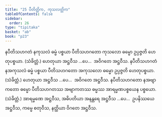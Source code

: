 ```yaml
---
title: "25 ပီတိတ္တိက, ကုသလတ္တိက"
tableOfContents: false
sidebar:
  order: 26
type: "tipitaka"
basket: "ab"
book: "p23"
---
```



<DynamicBreadcrumb />

<Division number="34" book="p23" e="ch" v="40" p="413">

<Paragraph number="109" book="p23">
နပီတိသဟဂတံ နကုသလံ ဓမ္မံ ပစ္စယာ ပီတိသဟဂတော ကုသလော ဓမ္မော ဥပ္ပဇ္ဇတိ ဟေတုပစ္စယာ. (သံခိတ္တံ.) ဟေတုယာ အဋ္ဌဝီသ …ပေ…  အဝိဂတေ အဋ္ဌဝီသ.
</Paragraph>

<Paragraph number="110" book="p23">
နပီတိသဟဂတံ နအကုသလံ ဓမ္မံ ပစ္စယာ ပီတိသဟဂတော အကုသလော ဓမ္မော ဥပ္ပဇ္ဇတိ ဟေတုပစ္စယာ. (သံခိတ္တံ.) ဟေတုယာ အဋ္ဌဝီသ …ပေ…  အဝိဂတေ အဋ္ဌဝီသ.
</Paragraph>

<Paragraph number="111" book="p23">
နပီတိသဟဂတော နအဗျာကတော ဓမ္မော ပီတိသဟဂတဿ အဗျာကတဿ ဓမ္မဿ အာရမ္မဏပစ္စယေန ပစ္စယော. (သံခိတ္တံ.) အာရမ္မဏေ အဋ္ဌဝီသ, အဓိပတိယာ အနန္တရေ အဋ္ဌဝီသ …ပေ…  ဥပနိဿယေ အဋ္ဌဝီသ, ကမ္မေ စတုဝီသ, နတ္ထိယာ ဝိဂတေ အဋ္ဌဝီသ.
</Paragraph>
</Division>